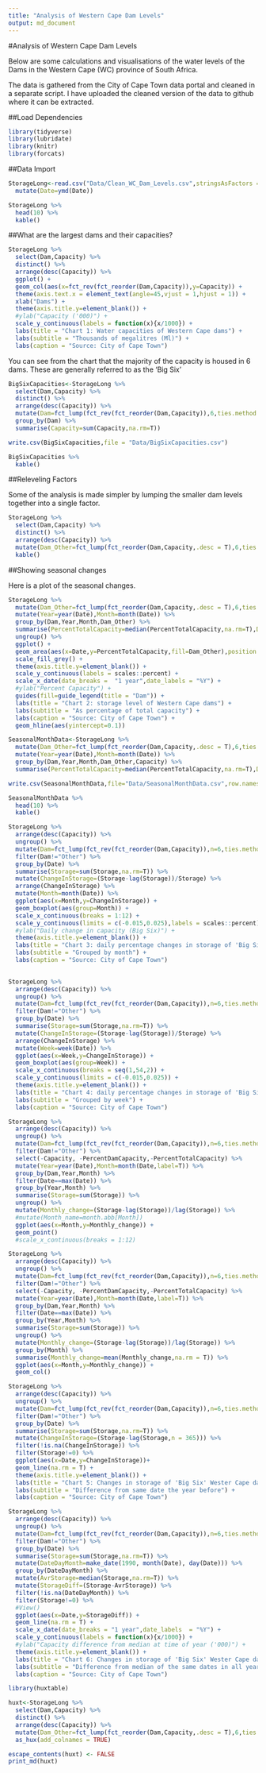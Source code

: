 ```yaml
---
title: "Analysis of Western Cape Dam Levels"
output: md_document
---
```


#Analysis of Western Cape Dam Levels

Below are some calculations and visualisations of the water levels of the Dams in the Western Cape  (WC) province of South Africa.

The data is gathered from the City of Cape Town data portal and cleaned in a separate script. I have uploaded the cleaned version of the data to github where it can be extracted.


##Load Dependencies

```r
library(tidyverse)
library(lubridate)
library(knitr)
library(forcats)
```


##Data Import

```r
StorageLong<-read.csv("Data/Clean_WC_Dam_Levels.csv",stringsAsFactors = F) %>% 
  mutate(Date=ymd(Date)) 

StorageLong %>% 
  head(10) %>% 
  kable()
```


##What are the largest dams and their capacities?

```r
StorageLong %>% 
  select(Dam,Capacity) %>% 
  distinct() %>% 
  arrange(desc(Capacity)) %>% 
  ggplot() +
  geom_col(aes(x=fct_rev(fct_reorder(Dam,Capacity)),y=Capacity)) +
  theme(axis.text.x = element_text(angle=45,vjust = 1,hjust = 1)) +
  xlab("Dams") +
  theme(axis.title.y=element_blank()) +
  #ylab("Capacity ('000)") +
  scale_y_continuous(labels = function(x){x/1000}) +
  labs(title = "Chart 1: Water capacities of Western Cape dams") +
  labs(subtitle = "Thousands of megalitres (Ml)") +
  labs(caption = "Source: City of Cape Town")
```

You can see from the chart that the majority of the capacity is housed in 6 dams. These are generally referred to as the 'Big Six'

```r
BigSixCapacities<-StorageLong %>% 
  select(Dam,Capacity) %>% 
  distinct() %>% 
  arrange(desc(Capacity)) %>% 
  mutate(Dam=fct_lump(fct_rev(fct_reorder(Dam,Capacity)),6,ties.method = "first")) %>% 
  group_by(Dam) %>% 
  summarise(Capacity=sum(Capacity,na.rm=T))

write.csv(BigSixCapacities,file = "Data/BigSixCapacities.csv")

BigSixCapacities %>% 
  kable()
```

##Releveling Factors

Some of the analysis is made simpler by lumping the smaller dam levels together into a single factor.

```r
StorageLong %>% 
  select(Dam,Capacity) %>% 
  distinct() %>% 
  arrange(desc(Capacity)) %>% 
  mutate(Dam_Other=fct_lump(fct_reorder(Dam,Capacity,.desc = T),6,ties.method = "first")) %>% 
  kable()
```


##Showing seasonal changes

Here is a plot of the seasonal changes.

```r
StorageLong %>% 
  mutate(Dam_Other=fct_lump(fct_reorder(Dam,Capacity,.desc = T),6,ties.method = "first")) %>% 
  mutate(Year=year(Date),Month=month(Date)) %>% 
  group_by(Dam,Year,Month,Dam_Other) %>% 
  summarise(PercentTotalCapacity=median(PercentTotalCapacity,na.rm=T),Date=median(Date,na.rm=T)) %>% 
  ungroup() %>% 
  ggplot() +
  geom_area(aes(x=Date,y=PercentTotalCapacity,fill=Dam_Other),position = "stack") +
  scale_fill_grey() +
  theme(axis.title.y=element_blank()) +
  scale_y_continuous(labels = scales::percent) +
  scale_x_date(date_breaks =  "1 year",date_labels = "%Y") +
  #ylab("Percent Capacity") +
  guides(fill=guide_legend(title = "Dam")) +
  labs(title = "Chart 2: storage level of Western Cape dams") +
  labs(subtitle = "As percentage of total capacity") +
  labs(caption = "Source: City of Cape Town") +
  geom_hline(aes(yintercept=0.1))
```

```r
SeasonalMonthData<-StorageLong %>% 
  mutate(Dam_Other=fct_lump(fct_reorder(Dam,Capacity,.desc = T),6,ties.method = "first")) %>% 
  mutate(Year=year(Date),Month=month(Date)) %>% 
  group_by(Dam,Year,Month,Dam_Other,Capacity) %>% 
  summarise(PercentTotalCapacity=median(PercentTotalCapacity,na.rm=T),Date=median(Date,na.rm=T))

write.csv(SeasonalMonthData,file="Data/SeasonalMonthData.csv",row.names = F,na = "")

SeasonalMonthData %>% 
  head(10) %>% 
  kable()
```



```r
StorageLong %>% 
  arrange(desc(Capacity)) %>% 
  ungroup() %>% 
  mutate(Dam=fct_lump(fct_rev(fct_reorder(Dam,Capacity)),n=6,ties.method = "first")) %>% 
  filter(Dam!="Other") %>% 
  group_by(Date) %>% 
  summarise(Storage=sum(Storage,na.rm=T)) %>% 
  mutate(ChangeInStorage=(Storage-lag(Storage))/Storage) %>%
  arrange(ChangeInStorage) %>% 
  mutate(Month=month(Date)) %>% 
  ggplot(aes(x=Month,y=ChangeInStorage)) +
  geom_boxplot(aes(group=Month)) +
  scale_x_continuous(breaks = 1:12) +
  scale_y_continuous(limits = c(-0.015,0.025),labels = scales::percent) +
  #ylab("Daily change in capacity (Big Six)") +
  theme(axis.title.y=element_blank()) +
  labs(title = "Chart 3: daily percentage changes in storage of 'Big Six' Wester Cape dams") +
  labs(subtitle = "Grouped by month") +
  labs(caption = "Source: City of Cape Town")
  
```

```r
StorageLong %>% 
  arrange(desc(Capacity)) %>% 
  ungroup() %>% 
  mutate(Dam=fct_lump(fct_rev(fct_reorder(Dam,Capacity)),n=6,ties.method = "first")) %>% 
  filter(Dam!="Other") %>% 
  group_by(Date) %>% 
  summarise(Storage=sum(Storage,na.rm=T)) %>% 
  mutate(ChangeInStorage=(Storage-lag(Storage))/Storage) %>%
  arrange(ChangeInStorage) %>% 
  mutate(Week=week(Date)) %>% 
  ggplot(aes(x=Week,y=ChangeInStorage)) +
  geom_boxplot(aes(group=Week)) +
  scale_x_continuous(breaks = seq(1,54,2)) +
  scale_y_continuous(limits = c(-0.015,0.025)) +
  theme(axis.title.y=element_blank()) +
  labs(title = "Chart 4: daily percentage changes in storage of 'Big Six' Wester Cape dams") +
  labs(subtitle = "Grouped by week") +
  labs(caption = "Source: City of Cape Town")
```

```r
StorageLong %>% 
  arrange(desc(Capacity)) %>% 
  ungroup() %>% 
  mutate(Dam=fct_lump(fct_rev(fct_reorder(Dam,Capacity)),n=6,ties.method = "first")) %>% 
  filter(Dam!="Other") %>% 
  select(-Capacity, -PercentDamCapacity,-PercentTotalCapacity) %>% 
  mutate(Year=year(Date),Month=month(Date,label=T)) %>% 
  group_by(Dam,Year,Month) %>% 
  filter(Date==max(Date)) %>% 
  group_by(Year,Month) %>% 
  summarise(Storage=sum(Storage)) %>% 
  ungroup() %>% 
  mutate(Monthly_change=(Storage-lag(Storage))/lag(Storage)) %>% 
  #mutate(Month_name=month.abb[Month]) 
  ggplot(aes(x=Month,y=Monthly_change)) +
  geom_point() 
  #scale_x_continuous(breaks = 1:12) 
```

```r
StorageLong %>% 
  arrange(desc(Capacity)) %>% 
  ungroup() %>% 
  mutate(Dam=fct_lump(fct_rev(fct_reorder(Dam,Capacity)),n=6,ties.method = "first")) %>% 
  filter(Dam!="Other") %>% 
  select(-Capacity, -PercentDamCapacity,-PercentTotalCapacity) %>% 
  mutate(Year=year(Date),Month=month(Date,label=T)) %>% 
  group_by(Dam,Year,Month) %>% 
  filter(Date==max(Date)) %>% 
  group_by(Year,Month) %>% 
  summarise(Storage=sum(Storage)) %>% 
  ungroup() %>% 
  mutate(Monthly_change=(Storage-lag(Storage))/lag(Storage)) %>% 
  group_by(Month) %>% 
  summarise(Monthly_change=mean(Monthly_change,na.rm = T)) %>% 
  ggplot(aes(x=Month,y=Monthly_change)) +
  geom_col()
```


```r
StorageLong %>% 
  arrange(desc(Capacity)) %>% 
  ungroup() %>% 
  mutate(Dam=fct_lump(fct_rev(fct_reorder(Dam,Capacity)),n=6,ties.method = "first")) %>% 
  filter(Dam!="Other") %>% 
  group_by(Date) %>% 
  summarise(Storage=sum(Storage,na.rm=T)) %>% 
  mutate(ChangeInStorage=(Storage-lag(Storage,n = 365))) %>% 
  filter(!is.na(ChangeInStorage)) %>% 
  filter(Storage!=0) %>% 
  ggplot(aes(x=Date,y=ChangeInStorage))+
  geom_line(na.rm = T) +
  theme(axis.title.y=element_blank()) +
  labs(title = "Chart 5: Changes in storage of 'Big Six' Wester Cape dams") +
  labs(subtitle = "Difference from same date the year before") +
  labs(caption = "Source: City of Cape Town")

```

```r
StorageLong %>% 
  arrange(desc(Capacity)) %>% 
  ungroup() %>% 
  mutate(Dam=fct_lump(fct_rev(fct_reorder(Dam,Capacity)),n=6,ties.method = "first")) %>% 
  filter(Dam!="Other") %>% 
  group_by(Date) %>% 
  summarise(Storage=sum(Storage,na.rm=T)) %>% 
  mutate(DateDayMonth=make_date(1990, month(Date), day(Date))) %>% 
  group_by(DateDayMonth) %>% 
  mutate(AvrStorage=median(Storage,na.rm=T)) %>% 
  mutate(StorageDiff=(Storage-AvrStorage)) %>% 
  filter(!is.na(DateDayMonth)) %>% 
  filter(Storage!=0) %>% 
  #View()
  ggplot(aes(x=Date,y=StorageDiff)) +
  geom_line(na.rm = T) +
  scale_x_date(date_breaks = "1 year",date_labels  = "%Y") +
  scale_y_continuous(labels = function(x){x/1000}) +
  #ylab("Capacity difference from median at time of year ('000)") +
  theme(axis.title.y=element_blank()) +
  labs(title = "Chart 6: Changes in storage of 'Big Six' Wester Cape dams") +
  labs(subtitle = "Difference from median of the same dates in all years with available data") +
  labs(caption = "Source: City of Cape Town")

```
```r
library(huxtable)

huxt<-StorageLong %>% 
  select(Dam,Capacity) %>% 
  distinct() %>% 
  arrange(desc(Capacity)) %>% 
  mutate(Dam_Other=fct_lump(fct_reorder(Dam,Capacity,.desc = T),6,ties.method = "first")) %>% 
  as_hux(add_colnames = TRUE) 

escape_contents(huxt) <- FALSE 
print_md(huxt)
```


